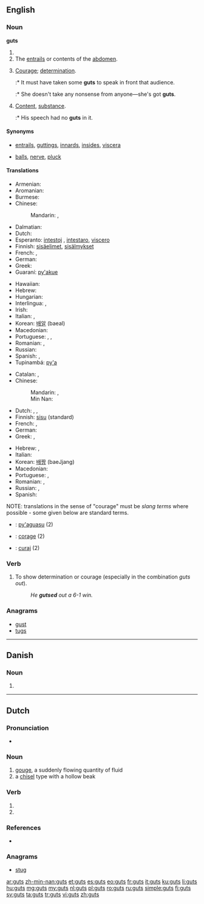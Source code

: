 {{also|Guts}}
==English==
{{wikipedia}}

===Noun===
'''guts'''

# {{plural of|gut}}
# The [[entrails]] or contents of the [[abdomen]].
# {{slang}} [[courage|Courage]]; [[determination]].
#:* It must have taken some '''guts''' to speak in front that audience.
#:* She doesn't take any nonsense from anyone&mdash;she's got '''guts'''.
# {{slang}} [[content|Content]], [[substance]].
#:* His speech had no '''guts''' in it.

====Synonyms====
* {{sense|entrails}} [[entrails]], [[guttings]], [[innards]], [[insides]], [[viscera]]
* {{sense|courage}} [[balls]], [[nerve]], [[pluck]]

====Translations====
{{trans-top|entrails}}
* Armenian: {{t-|hy|փորոտիք|tr=p'orotik'}}
* Aromanian: {{t-|rup|matsã}}
* Burmese: {{t+|my|အူ|tr=u|sc=Mymr}}
* Chinese:
*: Mandarin: {{t|cmn|內臟|sc=Hani}}, {{t|cmn|内脏|tr=nèizàng|sc=Hani}}
* Dalmatian: {{tø|dlm|alaite}}
* Dutch: {{t+|nl|ingewanden|n-p}}
* Esperanto: [[intestoj]] {{p}}, [[intestaro]], [[viscero]]
* Finnish: [[sisäelimet]], [[sisälmykset]]
* French: {{t+|fr|entrailles|f-p}}, {{t+|fr|tripes|f-p}}
* German: {{t+|de|Eingeweide|n-p}}
* Greek: {{t+|el|έντερα|n-p|tr=éntera}}
* Guaraní: [[py'akue]]
{{trans-mid}}
* Hawaiian: {{tø|haw|naʻau}}
* Hebrew: {{t+|he|מעיים|m-p}}
* Hungarian: {{t+|hu|bél}}
* Interlingua: {{t|ia|tripas|f-p}}, {{t|ia|entranias|f-p}}
* Irish: {{t-|ga|inní|m-p}}
* Italian: {{t+|it|interiora|f-p}}, {{t-|it|viscere|f-p}}
* Korean: [[배알]] (baeal)
* Macedonian: {{t-|mk|црева|n-p|tr=créva}}
* Portuguese: {{t|pt|tripas|f-p}}, {{t|pt|vísceras|f-p}}, {{t|pt|entranhas|f-p}}
* Romanian: {{t|ro|mațe|n-p}}, {{t|ro|măruntaie|m-p}}
* Russian: {{t+|ru|кишки|f-p|tr=kiškí}}
* Spanish: {{t-|es|tripas|f}}, {{t+|es|tripa|f}}
* Tupinambá: [[py'a]]
{{trans-bottom}}

<!--Note: The translations in this table should be SLANG TERMS, where these exist-->
{{trans-top|courage (slang)}}
* Catalan: {{t+|ca|ous|m-p}}, {{t-|ca|pebrots|m-p}}
* Chinese:
*: Mandarin: {{t-|cmn|有種|sc=Hani}}, {{t-|cmn|有种|tr=yǒuzhǒng|sc=Hani}}
*: Min Nan: {{t+|nan|膽|tr=táⁿ, tám|sc=Hani}}
* Dutch: {{t+|nl|ballen}}, {{t+|nl|kloten}}, {{t+|nl|lef|n}}
* Finnish: [[sisu]] (standard)
* French: {{t+|fr|culot}}, {{t|fr|tripes|f-p}}
* German: {{t+|de|Frechheit}}
* Greek: {{t+|el|άντερα|n-p|tr=ántera}}, {{t-|el|κότσια|n-p|tr=kótsia}}
{{trans-mid}}
* Hebrew: {{t-|he|ביצים|m-p}}, {{t+|he|אומץ|m}}
* Italian: {{t+|it|fegato|m}}
* Korean: [[배짱]] (baeJjang)
* Macedonian: {{t-|mk|мадиња|n-p|tr=mádinja}}
* Portuguese: {{t+|pt|fígado|m}}, {{t+|pt|estômago|m}}
* Romanian: {{t+|ro|inimă|f}}, {{t-|ro|suflet|n}}
* Russian: {{t+|ru|храбрость|f|tr=xrábrost’|sc=Cyrl}}, {{t+|ru|сила воли|f|tr=síla vóli|sc=Cyrl}}
* Spanish: {{t+|es|huevos|m-p}}
{{trans-bottom}}

{{checktrans-top}}
NOTE: translations in the sense of "courage" must be ''slang terms'' where possible - some given below are standard terms.

* {{ttbc|gn}}: [[py'aguasu]] (2)
* {{ttbc|ia}}: [[corage]] (2)
* {{ttbc|ro}}: [[curaj]] (2)
{{trans-bottom}}

===Verb===
{{en-verb|guts|es}}

# {{informal}} To show determination or courage (especially in the combination ''guts out'').
#: ''He '''gutsed''' out a 6-1 win.''

===Anagrams===
* [[gust#English|gust]]
* [[tugs#English|tugs]]

----

==Danish==

===Noun===
{{head|da|noun form|g=c}}

# {{form of|genitive singular indefinite|gut|lang=da}}

----

==Dutch==

===Pronunciation===
* {{rhymes|ʏts|lang=nl}}

===Noun===
{{nl-noun|f|g2=m|gutsen|gutsje}}

# [[gouge]], a suddenly flowing quantity of fluid
# a [[chisel]] type with a hollow beak

===Verb===
{{head|nl}}

# {{nl-verb form of|p=1|n=sg|t=pres|m=ind|gutsen}}
# {{nl-verb form of|m=imp|gutsen}}

===References===
* {{R:Koenen}}

===Anagrams===
* [[stug#Dutch|stug]]

[[ar:guts]]
[[zh-min-nan:guts]]
[[et:guts]]
[[es:guts]]
[[eo:guts]]
[[fr:guts]]
[[it:guts]]
[[ku:guts]]
[[li:guts]]
[[hu:guts]]
[[mg:guts]]
[[my:guts]]
[[nl:guts]]
[[pl:guts]]
[[ro:guts]]
[[ru:guts]]
[[simple:guts]]
[[fi:guts]]
[[sv:guts]]
[[ta:guts]]
[[tr:guts]]
[[vi:guts]]
[[zh:guts]]